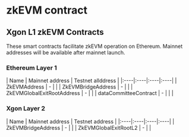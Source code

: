 # zkEVM contract
## Xgon L1 zkEVM Contracts
These smart contracts facilitate zkEVM operation on Ethereum. Mainnet addresses will be available after mainnet launch.

### Ethereum Layer 1
| Name | Mainnet address | Testnet allddress |
|:----|:----|:----|:----|
| ZkEVMAddress | - |  |
| ZkEVMBridgeAddress | - |  |
| ZkEVMGlobalExitRootAddress | - |  |
| dataCommitteeContract | - |  | |

### Xgon Layer 2
| Name | Mainnet address | Testnet address |
|:----|:----|:----|:----|
| ZkEVMBridgeAddress | - |  |
| ZkEVMGlobalExitRootL2 | - |  |